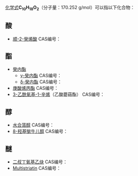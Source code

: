 {{DISPLAYTITLE:C<sub>10</sub>H<sub>18</sub>O<sub>2</sub>}}
[[化学式|化学式]]'''C<sub>10</sub>H<sub>18</sub>O<sub>2</sub>'''（分子量：170.252 g/mol）可以指以下化合物：
{{MolFormDisambigNav|C=10|H=18|O=2}}
==酸==
* [[顺-2-癸烯酸|顺-2-癸烯酸]] CAS编号：{{CAS|15790-91-7}}
==酯==
* [[癸内酯|癸内酯]]
** [[γ-癸内酯|γ-癸内酯]] CAS编号：{{CAS|706-14-9}}
** [[δ-癸内酯|δ-癸内酯]] CAS编号：{{CAS|705-86-2}}
* [[庚酸烯丙酯|庚酸烯丙酯]] CAS编号：{{CAS|142-19-8}}
* [[3-乙酰氧基-1-辛烯|3-乙酰氧基-1-辛烯]]（乙酸蘑菇酯） CAS编号：{{CAS|2442-10-6}}
==醇==
* [[水合蒎醇|水合蒎醇]] CAS编号：{{CAS|42370-41-2}}
* [[8-羟基牻牛儿醇|8-羟基牻牛儿醇]] CAS编号：{{CAS|26488-97-1}}
==醚==
* [[二叔丁氧基乙炔|二叔丁氧基乙炔]] CAS编号：{{CAS|66478-63-5}}
* [[Multistriatin|Multistriatin]] CAS编号：{{CAS|59014-03-8}}

{{Isomerdab}}